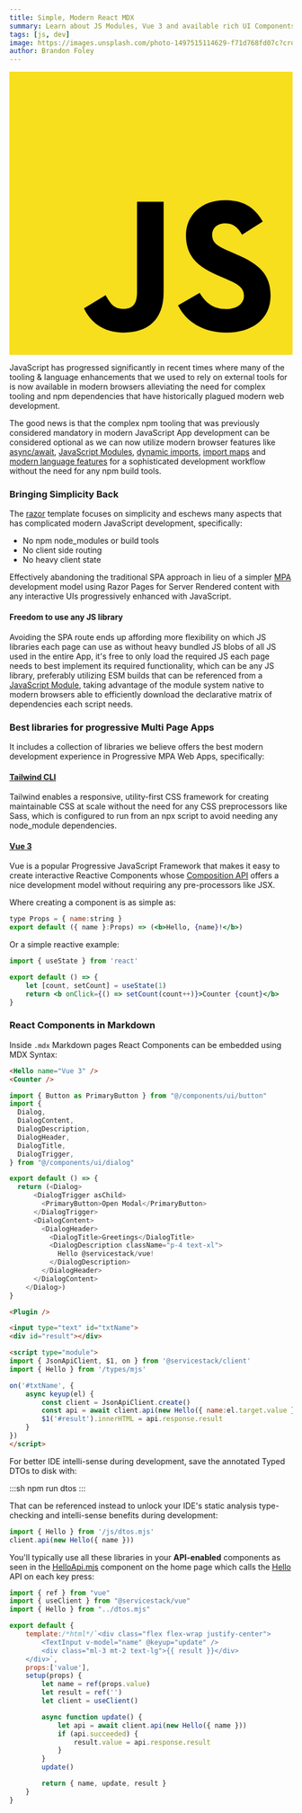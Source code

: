 ```yaml
---
title: Simple, Modern React MDX
summary: Learn about JS Modules, Vue 3 and available rich UI Components
tags: [js, dev]
image: https://images.unsplash.com/photo-1497515114629-f71d768fd07c?crop=entropy&fit=crop&h=1000&w=2000
author: Brandon Foley
---
```



<svg className="sm:float-left mr-8 w-24 h-24" xmlns="http://www.w3.org/2000/svg" viewBox="0 0 630 630">
    <rect width="630" height="630" fill="#f7df1e" />
    <path d="m423.2 492.19c12.69 20.72 29.2 35.95 58.4 35.95 24.53 0 40.2-12.26 40.2-29.2 0-20.3-16.1-27.49-43.1-39.3l-14.8-6.35c-42.72-18.2-71.1-41-71.1-89.2 0-44.4 33.83-78.2 86.7-78.2 37.64 0 64.7 13.1 84.2 47.4l-46.1 29.6c-10.15-18.2-21.1-25.37-38.1-25.37-17.34 0-28.33 11-28.33 25.37 0 17.76 11 24.95 36.4 35.95l14.8 6.34c50.3 21.57 78.7 43.56 78.7 93 0 53.3-41.87 82.5-98.1 82.5-54.98 0-90.5-26.2-107.88-60.54zm-209.13 5.13c9.3 16.5 17.76 30.45 38.1 30.45 19.45 0 31.72-7.61 31.72-37.2v-201.3h59.2v202.1c0 61.3-35.94 89.2-88.4 89.2-47.4 0-74.85-24.53-88.81-54.075z"/>
</svg>

JavaScript has progressed significantly in recent times where many of the tooling & language enhancements
that we used to rely on external tools for is now available in modern browsers alleviating the need for
complex tooling and npm dependencies that have historically plagued modern web development.

The good news is that the complex npm tooling that was previously considered mandatory in modern JavaScript App
development can be considered optional as we can now utilize modern browser features like
[async/await](https://developer.mozilla.org/en-US/docs/Web/JavaScript/Reference/Statements/async_function),
[JavaScript Modules](https://developer.mozilla.org/en-US/docs/Web/JavaScript/Guide/Modules),
[dynamic imports](https://developer.mozilla.org/en-US/docs/Web/JavaScript/Reference/Operators/import),
[import maps](https://developer.mozilla.org/en-US/docs/Web/HTML/Element/script/type/importmap)
and [modern language features](https://developer.mozilla.org/en-US/docs/Web/JavaScript/Guide) for a
sophisticated development workflow without the need for any npm build tools.

### Bringing Simplicity Back

The [razor](https://github.com/NetCoreTemplates/razor) template focuses on simplicity and eschews many aspects that has
complicated modern JavaScript development,
specifically:

- No npm node_modules or build tools
- No client side routing
- No heavy client state

Effectively abandoning the traditional SPA approach in lieu of a simpler [MPA](https://docs.astro.build/en/concepts/mpa-vs-spa/)
development model using Razor Pages for Server Rendered content with any interactive UIs progressively enhanced with JavaScript.

#### Freedom to use any JS library

Avoiding the SPA route ends up affording more flexibility on which JS libraries each page can use as without heavy bundled JS
blobs of all JS used in the entire App, it's free to only load the required JS each page needs to best implement its
required functionality, which can be any JS library, preferably utilizing ESM builds that can be referenced from a
[JavaScript Module](https://developer.mozilla.org/en-US/docs/Web/JavaScript/Guide/Modules), taking advantage of the module system
native to modern browsers able to efficiently download the declarative matrix of dependencies each script needs.

### Best libraries for progressive Multi Page Apps

It includes a collection of libraries we believe offers the best modern development experience in Progressive
MPA Web Apps, specifically:

#### [Tailwind CLI](https://tailwindcss.com/docs/installation)
Tailwind enables a responsive, utility-first CSS framework for creating maintainable CSS at scale without the need for any CSS
preprocessors like Sass, which is configured to run from an npx script to avoid needing any node_module dependencies.

#### [Vue 3](https://vuejs.org/guide/introduction.html)
Vue is a popular Progressive JavaScript Framework that makes it easy to create interactive Reactive Components whose
[Composition API](https://vuejs.org/api/composition-api-setup.html) offers a nice development model without requiring any
pre-processors like JSX.

Where creating a component is as simple as:

```jsx
type Props = { name:string }
export default ({ name }:Props) => (<b>Hello, {name}!</b>)
```
<div className="text-center text-2xl py-2">
    <Hello name="Vue 3" />
</div>

Or a simple reactive example:

```jsx
import { useState } from 'react'

export default () => {
    let [count, setCount] = useState(1)
    return <b onClick={() => setCount(count++)}>Counter {count}</b>
}
```

<div className="text-center text-2xl py-2 cursor-pointer select-none">
    <Counter />
</div>

### React Components in Markdown

Inside `.mdx` Markdown pages React Components can be embedded using MDX Syntax:

```html
<Hello name="Vue 3" />
<Counter />
```

```js
import { Button as PrimaryButton } from "@/components/ui/button"
import {
  Dialog,
  DialogContent,
  DialogDescription,
  DialogHeader,
  DialogTitle,
  DialogTrigger,
} from "@/components/ui/dialog"

export default () => {
  return (<Dialog>
      <DialogTrigger asChild>
        <PrimaryButton>Open Modal</PrimaryButton>
      </DialogTrigger>
      <DialogContent>
        <DialogHeader>
          <DialogTitle>Greetings</DialogTitle>
          <DialogDescription className="p-4 text-xl">
            Hello @servicestack/vue!
          </DialogDescription>
        </DialogHeader>
      </DialogContent>
    </Dialog>)
}
```

```html
<Plugin />
```

<div className="text-center">
    <Plugin id="plugin" className="text-2xl py-4" />
</div>

```html
<input type="text" id="txtName">
<div id="result"></div>

<script type="module">
import { JsonApiClient, $1, on } from '@servicestack/client'
import { Hello } from '/types/mjs'

on('#txtName', {
    async keyup(el) {
        const client = JsonApiClient.create()
        const api = await client.api(new Hello({ name:el.target.value }))
        $1('#result').innerHTML = api.response.result
    }
})
</script>
```

For better IDE intelli-sense during development, save the annotated Typed DTOs to disk with:

:::sh
npm run dtos
:::

That can be referenced instead to unlock your IDE's static analysis type-checking and intelli-sense benefits during development:

```js
import { Hello } from '/js/dtos.mjs'
client.api(new Hello({ name }))
```

You'll typically use all these libraries in your **API-enabled** components as seen in the
[HelloApi.mjs](https://github.com/NetCoreTemplates/razor/blob/main/MyApp/wwwroot/mjs/components/HelloApi.mjs)
component on the home page which calls the [Hello](/ui/Hello) API on each key press:

```js
import { ref } from "vue"
import { useClient } from "@servicestack/vue"
import { Hello } from "../dtos.mjs"

export default {
    template:/*html*/`<div class="flex flex-wrap justify-center">
        <TextInput v-model="name" @keyup="update" />
        <div class="ml-3 mt-2 text-lg">{{ result }}</div>
    </div>`,
    props:['value'],
    setup(props) {
        let name = ref(props.value)
        let result = ref('')
        let client = useClient()

        async function update() {
            let api = await client.api(new Hello({ name }))
            if (api.succeeded) {
                result.value = api.response.result
            }
        }
        update()

        return { name, update, result }
    }
}
```
